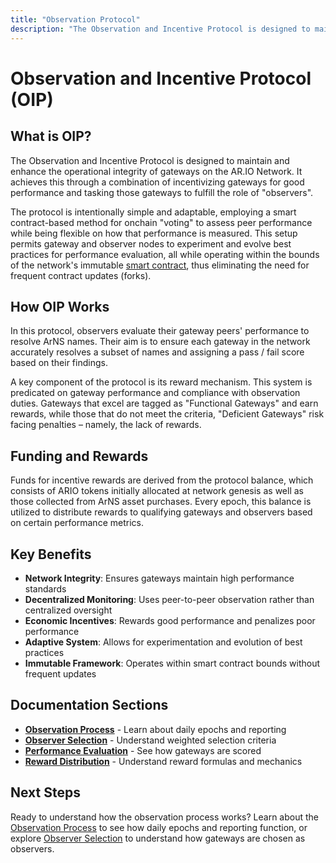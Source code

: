 ```yaml
---
title: "Observation Protocol"
description: "The Observation and Incentive Protocol is designed to maintain and enhance the operational integrity of gateways on the AR.IO Network through a combination of incentivizing gateways for good performance and tasking those gateways to fulfill the role of observers"
---
```


# Observation and Incentive Protocol (OIP)

## What is OIP?

The Observation and Incentive Protocol is designed to maintain and enhance the operational integrity of gateways on the AR.IO Network. It achieves this through a combination of incentivizing gateways for good performance and tasking those gateways to fulfill the role of "observers".

The protocol is intentionally simple and adaptable, employing a smart contract-based method for onchain "voting" to assess peer performance while being flexible on how that performance is measured. This setup permits gateway and observer nodes to experiment and evolve best practices for performance evaluation, all while operating within the bounds of the network's immutable [smart contract](/ario-contract), thus eliminating the need for frequent contract updates (forks).

## How OIP Works

In this protocol, observers evaluate their gateway peers' performance to resolve ArNS names. Their aim is to ensure each gateway in the network accurately resolves a subset of names and assigning a pass / fail score based on their findings.

A key component of the protocol is its reward mechanism. This system is predicated on gateway performance and compliance with observation duties. Gateways that excel are tagged as "Functional Gateways" and earn rewards, while those that do not meet the criteria, "Deficient Gateways" risk facing penalties – namely, the lack of rewards.

## Funding and Rewards

Funds for incentive rewards are derived from the protocol balance, which consists of ARIO tokens initially allocated at network genesis as well as those collected from ArNS asset purchases. Every epoch, this balance is utilized to distribute rewards to qualifying gateways and observers based on certain performance metrics.

## Key Benefits

- **Network Integrity**: Ensures gateways maintain high performance standards
- **Decentralized Monitoring**: Uses peer-to-peer observation rather than centralized oversight
- **Economic Incentives**: Rewards good performance and penalizes poor performance
- **Adaptive System**: Allows for experimentation and evolution of best practices
- **Immutable Framework**: Operates within smart contract bounds without frequent updates

## Documentation Sections

- **[Observation Process](/learn/oip/observation-process)** - Learn about daily epochs and reporting
- **[Observer Selection](/learn/oip/observer-selection)** - Understand weighted selection criteria
- **[Performance Evaluation](/learn/oip/performance-evaluation)** - See how gateways are scored
- **[Reward Distribution](/learn/oip/reward-distribution)** - Understand reward formulas and mechanics

## Next Steps

Ready to understand how the observation process works? Learn about the [Observation Process](/learn/oip/observation-process) to see how daily epochs and reporting function, or explore [Observer Selection](/learn/oip/observer-selection) to understand how gateways are chosen as observers.
